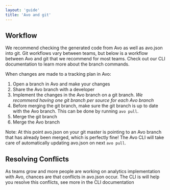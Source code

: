 ```yaml
---
layout: 'guide'
title: 'Avo and git'
---
```



## Workflow

We recommend checking the generated code from Avo as well as avo.json into git. Git workflows vary between teams, but below is a workflow between Avo and git that we recommend for most teams. Check out our <Link passHref href="/commands#using-branches"><a>CLI documentation</a></Link> to learn more about the branch commands.

When changes are made to a tracking plan in Avo:

1. Open a branch in Avo and make your changes
2. Share the Avo branch with a developer
3. Implement the changes in the Avo branch on a git branch. _We recommend having one git branch per source for each Avo branch_
5. Before merging the git branch, make sure the git branch is up to date with the Avo branch. This can be done by running `avo pull`.
4. Merge the git branch
5. Merge the Avo branch

Note: At this point avo.json on your git master is pointing to an Avo branch that has already been merged, which is perfectly fine! The Avo CLI will take care of automatically updating avo.json on next `avo pull`.

## Resolving Conflicts

As teams grow and more people are working on analytics implementation with Avo, chances are that conflicts in avo.json occur. The CLI is will help you resolve this conflicts, see more in the <Link passHref href="/commands#git-conflicts"><a>CLI documentation</a></Link>
